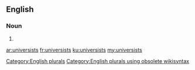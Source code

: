 ==English==

===Noun===
{{head|en}}

# {{plural of|universist}}

[[Category:English plurals]][[Category:English plurals using obsolete wikisyntax]]

[[ar:universists]]
[[fr:universists]]
[[ku:universists]]
[[my:universists]]